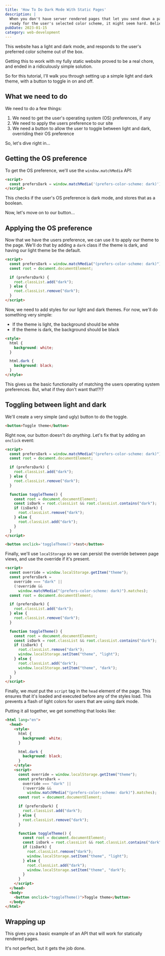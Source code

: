 ```yaml
---
title: 'How To Do Dark Mode With Static Pages'
description: | 
  When you don't have server rendered pages that let you send down a page
  ready for the user's selected color scheme, it might seem hard. Believe me, it's not!
pubDate: 2023-01-15
category: web-development
---
```


This website has a light and dark mode, and responds to the user's preferred color scheme out of the box.

Getting this to work with my fully static website proved to be a real chore, and ended in a ridiculously simple solution.

So for this tutorial, I'll walk you through setting up a simple light and dark theme, with a button to toggle in on and off.

## What we need to do

We need to do a few things:

1. We need to get the user's operating system (OS) preferences, if any
2. We need to apply the users preference to our site
3. We need a button to allow the user to toggle between light and dark, overriding their OS preference

So, let's dive right in...

## Getting the OS preference

To get the OS preference, we'll use the `window.matchMedia` API:

```html
<script>
  const prefersDark = window.matchMedia('(prefers-color-scheme: dark)').matches
</script>
```

<Disclaimer>
  This checks if the user's OS preference is dark mode, and stores that as a boolean.
</Disclaimer>

Now, let's move on to our button...

## Applying the OS preference

Now that we have the users preference, we can use it to apply our theme to the page. We'll do
that by adding a `dark` class if the theme is dark, and having our light theme be the default.

```html
<script>
  const prefersDark = window.matchMedia("(prefers-color-scheme: dark)").matches);
  const root = document.documentElement;

  if (prefersDark) {
    root.classList.add("dark");
  } else {
    root.classList.remove("dark");
  }
</script>
```

Now, we need to add styles for our light and dark themes. For now, we'll do something very simple:

- If the theme is light, the background should be white
- If the theme is dark, the background should be black

```html
<style>
  html {
    background: white;
  }

  html.dark {
    background: black;
  }
</style>
```

This gives us the basic functionality of matching the users operating system preferences.
But, what if they don't want that!?!?

## 

## Toggling between light and dark

We'll create a very simple (and ugly) button to do the toggle.

```html
<button>Toggle theme</button>
```

Right now, our button doesn't do _anything_. Let's fix that by adding an `onclick` event:

```html
<script>
  const prefersDark = window.matchMedia("(prefers-color-scheme: dark)").matches);
  const root = document.documentElement;

  if (prefersDark) {
    root.classList.add("dark");
  } else {
    root.classList.remove("dark");
  }

  function toggleTheme() {
    const root = document.documentElement;
    const isDark = root.classList && root.classList.contains("dark");
    if (isDark) {
      root.classList.remove("dark");
    } else {
      root.classList.add("dark");
    }
  }
</script>

<button onclick='toggleTheme()'>test</button>
```

Finally, we'll use `localStorage` so we can persist the override between page views, and use the override if it's present.

```html
<script>
  const override = window.localStorage.getItem("theme");
  const prefersDark =
    override === "dark" ||
    (!override &&
      window.matchMedia("(prefers-color-scheme: dark)").matches);
  const root = document.documentElement;

  if (prefersDark) {
    root.classList.add("dark");
  } else {
    root.classList.remove("dark");
  }

  function toggleTheme() {
    const root = document.documentElement;
    const isDark = root.classList && root.classList.contains("dark");
    if (isDark) {
      root.classList.remove("dark");
      window.localStorage.setItem("theme", "light");
    } else {
      root.classList.add("dark");
      window.localStorage.setItem("theme", "dark");
    }
  }
</script>
```

Finally, we _must_ put the `script` tag in the `head` element of the page. This ensures that it's loaded and 
executed before any of the styles load. This prevents a flash of light colors for users that are using dark mode.

Putting it all together, we get something that looks like:

```html
<html lang="en">
  <head>
    <style>
      html {
        background: white;
      }

      html.dark {
        background: black;
      }
    </style>
    <script>
      const override = window.localStorage.getItem("theme");
      const prefersDark =
        override === "dark" ||
        (!override &&
          window.matchMedia("(prefers-color-scheme: dark)").matches);
      const root = document.documentElement;

      if (prefersDark) {
        root.classList.add("dark");
      } else {
        root.classList.remove("dark");
      }

      function toggleTheme() {
        const root = document.documentElement;
        const isDark = root.classList && root.classList.contains("dark");
        if (isDark) {
          root.classList.remove("dark");
          window.localStorage.setItem("theme", "light");
        } else {
          root.classList.add("dark");
          window.localStorage.setItem("theme", "dark");
        }
      }
    </script>
  </head>
  <body>
    <button onclick="toggleTheme()">Toggle theme</button>
  </body>
</html>
```

## Wrapping up

This gives you a basic example of an API that will work for statically rendered pages.

It's not perfect, but it gets the job done.